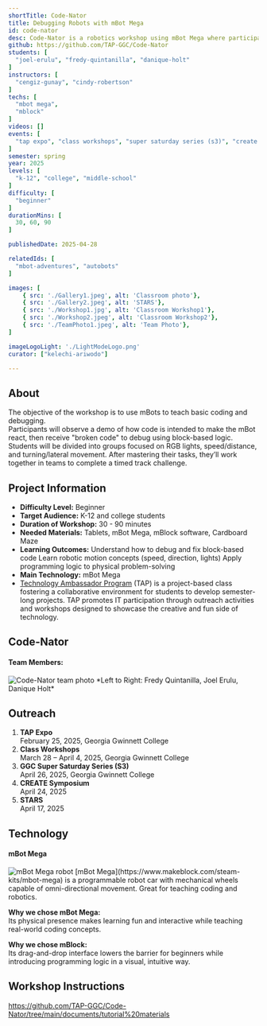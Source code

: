 ```yaml
---
shortTitle: Code-Nator
title: Debugging Robots with mBot Mega
id: code-nator
desc: Code-Nator is a robotics workshop using mBot Mega where participants debug broken block-based code and apply their knowledge to complete an obstacle track.
github: https://github.com/TAP-GGC/Code-Nator
students: [
  "joel-erulu", "fredy-quintanilla", "danique-holt"
]
instructors: [
  "cengiz-gunay", "cindy-robertson"
] 
techs: [
  "mbot mega",
  "mblock"
]
videos: []
events: [
  "tap expo", "class workshops", "super saturday series (s3)", "create symposium", "stars"
]
semester: spring
year: 2025
levels: [
  "k-12", "college", "middle-school"
] 
difficulty: [
  "beginner"
] 
durationMins: [
  30, 60, 90
]

publishedDate: 2025-04-28

relatedIds: [
  "mbot-adventures", "autobots"
]

images: [
    { src: './Gallery1.jpeg', alt: 'Classroom photo'},
    { src: './Gallery2.jpeg', alt: 'STARS'},
    { src: './Workshop1.jpg', alt: 'Classroom Workshop1'},
    { src: './Workshop2.jpeg', alt: 'Classroom Workshop2'},
    { src: './TeamPhoto1.jpeg', alt: 'Team Photo'},
]

imageLogoLight: './LightModeLogo.png'
curator: ["kelechi-ariwodo"]

---
```



## About

The objective of the workshop is to use mBots to teach basic coding and debugging.  
Participants will observe a demo of how code is intended to make the mBot react, then receive "broken code" to debug using block-based logic.  
Students will be divided into groups focused on RGB lights, speed/distance, and turning/lateral movement. After mastering their tasks, they’ll work together in teams to complete a timed track challenge.

## Project Information

* **Difficulty Level:** Beginner  
* **Target Audience:** K-12 and college students  
* **Duration of Workshop:** 30 - 90 minutes  
* **Needed Materials:** Tablets, mBot Mega, mBlock software, Cardboard Maze  
* **Learning Outcomes:**
  Understand how to debug and fix block-based code
  Learn robotic motion concepts (speed, direction, lights)
  Apply programming logic to physical problem-solving
* **Main Technology:** mBot Mega  
* [Technology Ambassador Program](https://tapggc.org/) (TAP) is a project-based class fostering a collaborative environment for students to develop semester-long projects. TAP promotes IT participation through outreach activities and workshops designed to showcase the creative and fun side of technology.

## Code-Nator

#### **Team Members:**  
<Image src={GroupPhoto} alt="Code-Nator team photo" />
*Left to Right: Fredy Quintanilla, Joel Erulu, Danique Holt*

## Outreach

1. **TAP Expo**  
   February 25, 2025, Georgia Gwinnett College  
2. **Class Workshops**  
   March 28 – April 4, 2025, Georgia Gwinnett College  
3. **GGC Super Saturday Series (S3)**  
   April 26, 2025, Georgia Gwinnett College  
4. **CREATE Symposium**  
   April 24, 2025  
5. **STARS**  
   April 17, 2025  

## Technology

#### mBot Mega  
<Image src={mBotImage} alt="mBot Mega robot" />
[mBot Mega](https://www.makeblock.com/steam-kits/mbot-mega) is a programmable robot car with mechanical wheels capable of omni-directional movement. Great for teaching coding and robotics.


**Why we chose mBot Mega:**  
Its physical presence makes learning fun and interactive while teaching real-world coding concepts.

**Why we chose mBlock:**  
Its drag-and-drop interface lowers the barrier for beginners while introducing programming logic in a visual, intuitive way.


## Workshop Instructions
https://github.com/TAP-GGC/Code-Nator/tree/main/documents/tutorial%20materials